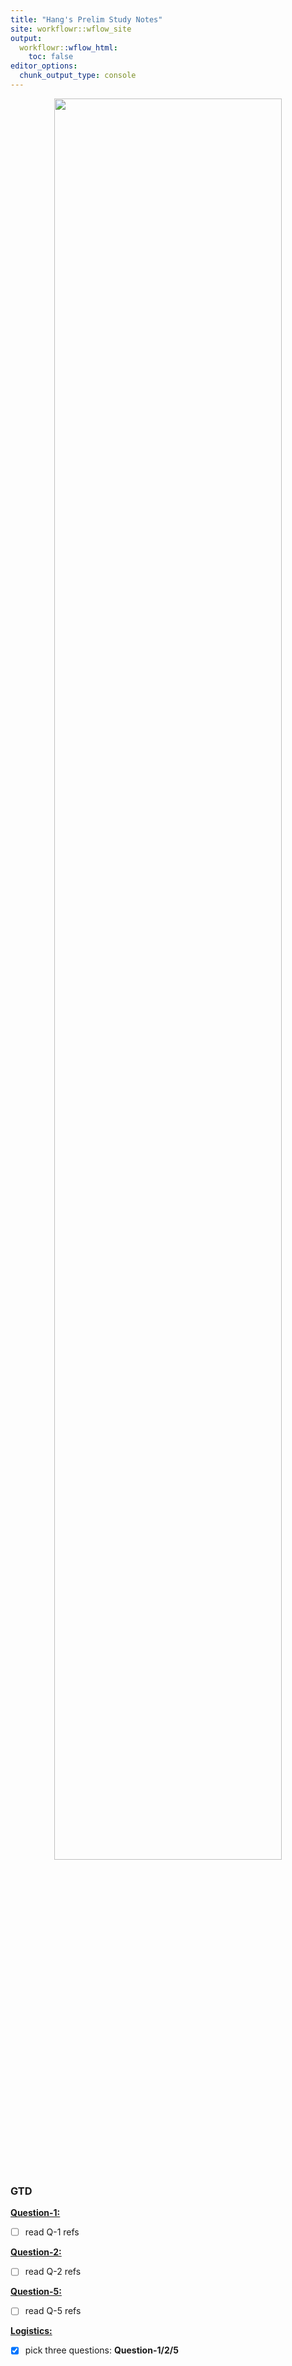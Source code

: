 ```yaml
---
title: "Hang's Prelim Study Notes"
site: workflowr::wflow_site
output:
  workflowr::wflow_html:
    toc: false
editor_options:
  chunk_output_type: console
---
```


<p align="center">
  <img src="https://github.com/chenh19/prelim/raw/main/notes/images/exam.png" width=85%>
</p>


### GTD

[**Question-1: **](https://chenh19.github.io/prelim/question_1.html)  


- [ ] read Q-1 refs

[**Question-2: **](https://chenh19.github.io/prelim/question_2.html)  


- [ ] read Q-2 refs

[**Question-5: **](https://chenh19.github.io/prelim/question_5.html)  

- [ ] read Q-5 refs

[**Logistics: **](https://chenh19.github.io/prelim/misc.html)

- [x] pick three questions: **Question-1/2/5**
